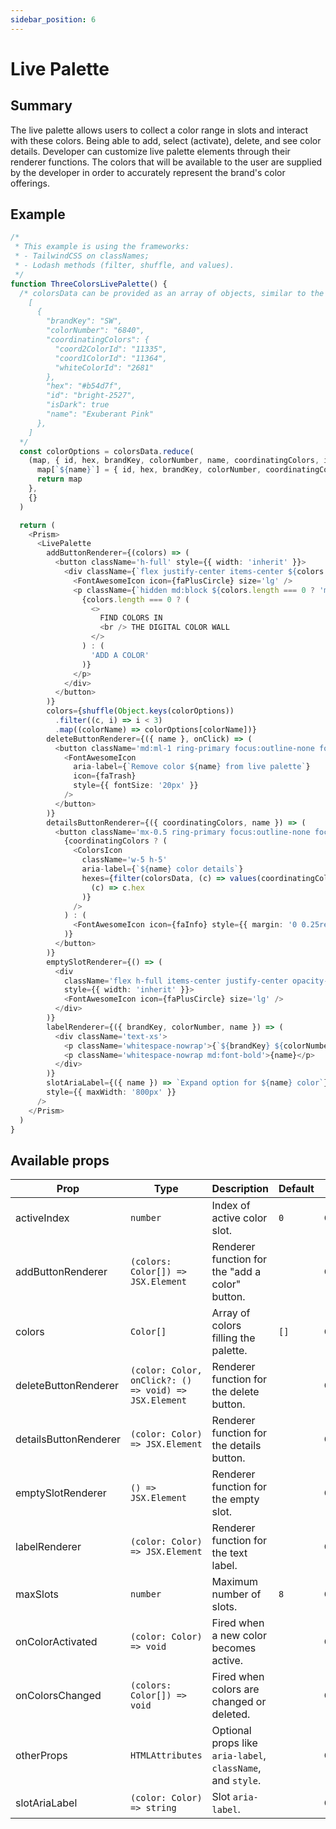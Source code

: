 ```yaml
---
sidebar_position: 6
---
```


# Live Palette

## Summary

The live palette allows users to collect a color range in slots and interact with these colors. Being able to add, select (activate), delete, and see color details. Developer can customize live palette elements through their renderer functions. The colors that will be available to the user are supplied by the developer in order to accurately represent the brand's color offerings.

## Example

```typescript live
/*
 * This example is using the frameworks:
 * - TailwindCSS on classNames;
 * - Lodash methods (filter, shuffle, and values).
 */
function ThreeColorsLivePalette() {
  /* colorsData can be provided as an array of objects, similar to the following:
    [
      {
        "brandKey": "SW",
        "colorNumber": "6840",
        "coordinatingColors": {
          "coord2ColorId": "11335",
          "coord1ColorId": "11364",
          "whiteColorId": "2681"
        },
        "hex": "#b54d7f",
        "id": "bright-2527",
        "isDark": true
        "name": "Exuberant Pink"
      },
    ]
  */
  const colorOptions = colorsData.reduce(
    (map, { id, hex, brandKey, colorNumber, name, coordinatingColors, isDark }) => {
      map[`${name}`] = { id, hex, brandKey, colorNumber, coordinatingColors, name, isDark }
      return map
    },
    {}
  )

  return (
    <Prism>
      <LivePalette
        addButtonRenderer={(colors) => (
          <button className='h-full' style={{ width: 'inherit' }}>
            <div className={`flex justify-center items-center ${colors.length === 0 ? '' : 'flex-col'}`}>
              <FontAwesomeIcon icon={faPlusCircle} size='lg' />
              <p className={`hidden md:block ${colors.length === 0 ? 'm-1.5 text-left' : 'm-1'} text-2xs`}>
                {colors.length === 0 ? (
                  <>
                    FIND COLORS IN
                    <br /> THE DIGITAL COLOR WALL
                  </>
                ) : (
                  'ADD A COLOR'
                )}
              </p>
            </div>
          </button>
        )}
        colors={shuffle(Object.keys(colorOptions))
          .filter((c, i) => i < 3)
          .map((colorName) => colorOptions[colorName])}
        deleteButtonRenderer={({ name }, onClick) => (
          <button className='md:ml-1 ring-primary focus:outline-none focus-visible:ring-2' onClick={onClick}>
            <FontAwesomeIcon
              aria-label={`Remove color ${name} from live palette`}
              icon={faTrash}
              style={{ fontSize: '20px' }}
            />
          </button>
        )}
        detailsButtonRenderer={({ coordinatingColors, name }) => (
          <button className='mx-0.5 ring-primary focus:outline-none focus-visible:ring-2'>
            {coordinatingColors ? (
              <ColorsIcon
                className='w-5 h-5'
                aria-label={`${name} color details`}
                hexes={filter(colorsData, (c) => values(coordinatingColors).some((id) => id === c.id)).map(
                  (c) => c.hex
                )}
              />
            ) : (
              <FontAwesomeIcon icon={faInfo} style={{ margin: '0 0.25rem' }} />
            )}
          </button>
        )}
        emptySlotRenderer={() => (
          <div
            className='flex h-full items-center justify-center opacity-60 bg-light cursor-default'
            style={{ width: 'inherit' }}>
            <FontAwesomeIcon icon={faPlusCircle} size='lg' />
          </div>
        )}
        labelRenderer={({ brandKey, colorNumber, name }) => (
          <div className='text-xs'>
            <p className='whitespace-nowrap'>{`${brandKey} ${colorNumber}`}</p>
            <p className='whitespace-nowrap md:font-bold'>{name}</p>
          </div>
        )}
        slotAriaLabel={({ name }) => `Expand option for ${name} color`}
        style={{ maxWidth: '800px' }}
      />
    </Prism>
  )
}
```

## Available props

| Prop                  | Type                                                  | Description                                                 | Default |          |
| --------------------- | ----------------------------------------------------- | ----------------------------------------------------------- | ------- | -------- |
| activeIndex           | `number`                                              | Index of active color slot.                                 | `0`     | Optional |
| addButtonRenderer     | `(colors: Color[]) => JSX.Element`                    | Renderer function for the "add a color" button.             |         | Optional |
| colors                | `Color[]`                                             | Array of colors filling the palette.                        | `[]`    | Optional |
| deleteButtonRenderer  | `(color: Color, onClick?: () => void) => JSX.Element` | Renderer function for the delete button.                    |         | Optional |
| detailsButtonRenderer | `(color: Color) => JSX.Element`                       | Renderer function for the details button.                   |         | Optional |
| emptySlotRenderer     | `() => JSX.Element`                                   | Renderer function for the empty slot.                       |         | Optional |
| labelRenderer         | `(color: Color) => JSX.Element`                       | Renderer function for the text label.                       |         | Optional |
| maxSlots              | `number`                                              | Maximum number of slots.                                    | `8`     | Optional |
| onColorActivated      | `(color: Color) => void`                              | Fired when a new color becomes active.                      |         | Optional |
| onColorsChanged       | `(colors: Color[]) => void`                           | Fired when colors are changed or deleted.                   |         | Optional |
| otherProps            | `HTMLAttributes`                                      | Optional props like `aria-label`, `className`, and `style`. |         | Optional |
| slotAriaLabel         | `(color: Color) => string`                            | Slot `aria-label`.                                          |         | Optional |
